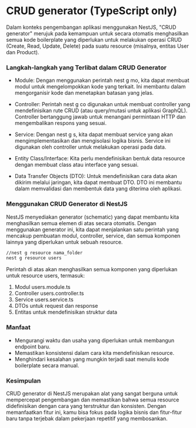 # CRUD generator (TypeScript only)

Dalam konteks pengembangan aplikasi menggunakan NestJS, "CRUD generator"  merujuk pada kemampuan untuk secara otomatis menghasilkan semua kode boilerplate yang diperlukan untuk melakukan operasi CRUD (Create, Read, Update, Delete) pada suatu resource (misalnya, entitas User dan Product).

### Langkah-langkah yang Terlibat dalam CRUD Generator
- Module: Dengan menggunakan perintah nest g mo, kita dapat membuat modul untuk mengelompokkan kode yang terkait. Ini membantu dalam mengorganisir kode dan menetapkan batasan yang jelas.

- Controller: Perintah nest g co digunakan untuk membuat controller yang mendefinisikan rute CRUD (atau query/mutasi untuk aplikasi GraphQL). Controller bertanggung jawab untuk menangani permintaan HTTP dan mengembalikan respons yang sesuai.

- Service: Dengan nest g s, kita dapat membuat service yang akan mengimplementasikan dan mengisolasi logika bisnis. Service ini digunakan oleh controller untuk melakukan operasi pada data.

- Entity Class/Interface: Kita perlu mendefinisikan bentuk data resource dengan membuat class atau interface yang sesuai.

- Data Transfer Objects (DTO): Untuk mendefinisikan cara data akan dikirim melalui jaringan, kita dapat membuat DTO. DTO ini membantu dalam memvalidasi dan membentuk data yang diterima oleh aplikasi.

### Menggunakan CRUD Generator di NestJS
NestJS menyediakan generator (schematic) yang dapat membantu kita menghasilkan semua elemen di atas secara otomatis. Dengan menggunakan generator ini, kita dapat menjalankan satu perintah yang mencakup pembuatan modul, controller, service, dan semua komponen lainnya yang diperlukan untuk sebuah resource.

```bash
//nest g resource nama_folder
nest g resource users
```

Perintah di atas akan menghasilkan semua komponen yang diperlukan untuk resource users, termasuk:

1. Modul users.module.ts
2. Controller users.controller.ts
3. Service users.service.ts
4. DTOs untuk request dan response
5. Entitas untuk mendefinisikan struktur data

### Manfaat
- Mengurangi waktu dan usaha yang diperlukan untuk membangun endpoint baru.
- Memastikan konsistensi dalam cara kita mendefinisikan resource.
- Menghindari kesalahan yang mungkin terjadi saat menulis kode boilerplate secara manual.

### Kesimpulan
CRUD generator di NestJS merupakan alat yang sangat berguna untuk mempercepat pengembangan dan memastikan bahwa semua resource didefinisikan dengan cara yang terstruktur dan konsisten. Dengan memanfaatkan fitur ini, kamu bisa fokus pada logika bisnis dan fitur-fitur baru tanpa terjebak dalam pekerjaan repetitif yang membosankan.